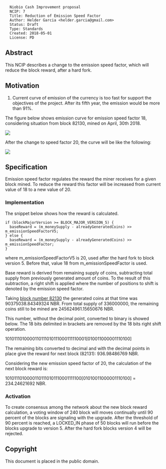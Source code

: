 <pre>
  Niobio Cash Improvement proposal
  NCIP: 7
  Title: Reduction of Emission Speed Factor
  Author: Helder Garcia <helder.garcia@gmail.com>
  Status: Draft
  Type: Standards
  Created: 2018-05-01
  License: PD
</pre>

==Abstract==

This NCIP describes a change to the emission speed factor, which will reduce the block reward, after a hard fork.

==Motivation==

# Current curve of emission of the currency is too fast for support the objectives of the project. After its fifth year, the emission would be more than 91%.

The figure below shows emission curve for emission speed factor 18, considering situation from block 82130, mined on April, 30th 2018.

<img src="ncip-0007/NCIP0007-Figure01.png" align="middle"></img>

After the change to speed factor 20, the curve will be like the following:

<img src="ncip-0007/NCIP0007-Figure02.png" align="middle"></img>

==Specification==

Emission speed factor regulates the reward the miner receives for a given block mined. To reduce the reward this factor will be increased from current value of 18 to a new value of 20.

===Implementation===

The snippet below shows how the reward is calculated.

<pre>
if (blockMajorVersion >= BLOCK_MAJOR_VERSION_5) {
  baseReward = (m_moneySupply - alreadyGeneratedCoins) >> m_emissionSpeedFactorV5;
} else {
  baseReward = (m_moneySupply - alreadyGeneratedCoins) >> m_emissionSpeedFactor;
}
</pre>

where m_emissionSpeedFactorV5 is 20, used after the hard fork to block version 5. Before that, value 18 from m_emissionSpeedFactor is used.

Base reward is derived from remaining supply of coins, subtracting total supply from previously generated amount of coins. To the result of this subtraction, a right shift is applied where the number of positions to shift is denoted by the emission speed factor.

Taking [http://explorer.niobiocash.com/?hash=77b657f41683b01e6fe4f8cc854e5abff963de131eda75186ad638ce294bb58a#blockchain_block block number 82130] the generated coins at that time was 90375038.84349324 NBR. From total supply of 336000000, the remaining coins still to be mined are 245624961.15650676 NBR.

This number, without the decimal point, converted to binary is showed below. The 18 bits delimited in brackets are removed by the 18 bits right shift operation.

1010111010000110111010111000111110001[010011000001110100]

The remaining bits converted to decimal and with the decimal points in place give the reward for next block (82131): 936.98486769 NBR.

Considering the new emission speed factor of 20, the calculation of the next block reward is:

10101110100001101110101110001111100[01010011000001110100] = 234.24621692 NBR.

===Activation===

To create consensus among the network about the new block reward calculation, a voting window of 240 block will moves continually until 90 percent of the blocks are signaling with the upgrade. After the threshold of 90 percent is reached, a LOCKED_IN phase of 50 blocks will run before the blocks upgrade to version 5. After the hard fork blocks version 4 will be rejected.

==Copyright==

This document is placed in the public domain.
